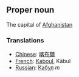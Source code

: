 ==Proper noun==

The capital of [[Afghanistan]]

===Translations===
* [[Chinese]]: [[喀布爾]]
*[[French]]: [[Kaboul]], K&#0257;bul
*[[Russian]]: [[Кабул]] ''m''